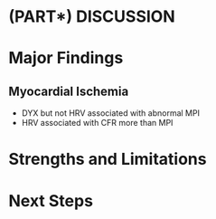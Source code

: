 # (PART\*) DISCUSSION {-}

# Major Findings

## Myocardial Ischemia

- DYX but not HRV associated with abnormal MPI
- HRV associated with CFR more than MPI

# Strengths and Limitations

# Next Steps
